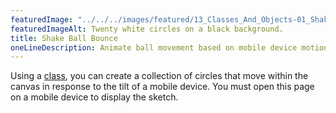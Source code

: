 ---
featuredImage: "../../../images/featured/13_Classes_And_Objects-01_Shake_Ball_Bounce-thumbnail.png"
featuredImageAlt: Twenty white circles on a black background.
title: Shake Ball Bounce
oneLineDescription: Animate ball movement based on mobile device motion.
---

Using a 
<a href="/reference/p5/class/" target="_blank">class</a>, 
you can create a collection of circles that move within the canvas in 
response to the tilt of a mobile device. You must open this page on a mobile 
device to display the sketch.